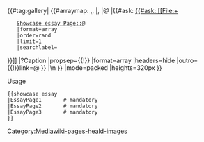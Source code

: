 <includeonly><div class="heald-gallery noheader noicon">
{{#tag:gallery|
{{#arraymap: {{{1}}},{{{2}}},{{{3}}}
|,
|@
|{{#ask: [[{{#ask:
	[[File:+]]
	[[Showcase essay Page::@]]
	|format=array
	|order=rand
	|limit=1
	|searchlabel=
}}]]
|?Caption
|propsep={{!}}
|format=array
|headers=hide
|outro={{!}}link=@
}}
|\n
}}
|mode=packed
|heights=320px
}}
</div></includeonly><noinclude>
;Usage
<pre>
{{showcase essay
|EssayPage1       # mandatory
|EssayPage2       # mandatory
|EssayPage3       # mandatory
}}
</pre>
[[Category:Mediawiki-pages-heald-images]]</noinclude>
